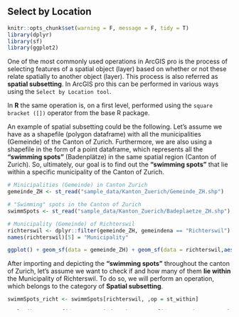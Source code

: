 ## Select by Location

```r
knitr::opts_chunk$set(warning = F, message = F, tidy = T)
library(dplyr)
library(sf)
library(ggplot2)
```
One of the most commonly used operations in ArcGIS pro is the process of selecting features of a spatial object (layer) based on whether or not these relate spatially to another object (layer). This process is also referred as __spatial subsetting__. In ArcGIS pro this can be performed in various ways using the `Select by Location tool`. 

In __R__ the same operation is, on a first level, performed using the `square bracket ([])` operator from the base R package.

An example of spatial subsetting could be the following. Let's assume we have as a shapefile (polygon dataframe) with all the municipalities (Gemeinde) of the Canton of Zurich. Furthermore, we are also using a shapefile in the form of a point dataframe, which represents all the __"swimming spots"__ (Badenplätze) in the same spatial region (Canton of Zurich). So, ultimately, our goal is to find out the __"swimming spots"__ that lie within a specific municipality of the Canton of Zurich. 


```r
# Minicipalities (Gemeinde) in Canton Zurich
gemeinde_ZH <- st_read("sample_data/Kanton_Zuerich/Gemeinde_ZH.shp")

# "Swimming" spots in the Canton of Zurich
swimmSpots <- st_read("sample_data/Kanton_Zuerich/Badeplaetze_ZH.shp")
```

```r
# Municipality (Gemeinde) of Richterswil 
richterswil <- dplyr::filter(gemeinde_ZH, gemeindena == "Richterswil")
names(richterswil)[5] = "Municipality"

ggplot() + geom_sf(data = gemeinde_ZH) + geom_sf(data = richterswil,aes(fill = Municipality)) + geom_sf(data = swimmSpots,color = "blue") + ggtitle("Swimming spots in the Canton of Zurich") + theme_minimal()
```

After importing and depicting the __"swimming spots"__ throughout the canton of Zurich, let's assume we want to check if and how many of them __lie within__ the Municipality of Richterswil. To do so, we will perform an operation, which belongs to the category of __Spatial subsetting__.

```r
swimmSpots_richt <- swimmSpots[richterswil, ,op = st_within]
```

```r
ggplot() + geom_sf(data = gemeinde_ZH) + geom_sf(data = swimmSpots,color = "blue") + geom_sf(data = richterswil, fill = "white") + geom_sf(data = swimmSpots_richt, color = "red") + ggtitle("Swimming spots in the Canton of Zurich") + theme_minimal() 
```

The operation above is based on the following rule: `x[y, ,operation]`, where:  

<style>

div.note { background-color:#f0f0f0; border-radius: 5px; padding: 20px;}
</style>
<div class = "note">

-  __x__ and __y__ are the spatial objects for which we want to investigate if there is a spatial relationship (x is the target feature, while y is the source one)  
-  the second argument __[, ,]__ within the brackets denotes the column number we want to retrieve from the spatial subsetting. In our example this argument was empty, which means we wanted to retrieve all rows for every __attribute column__.  
-  the third argument __[op = ]__ specifies the spatial operation we want to perform. In the example above, the goal was to find out how many subset features of the target object _swimmSpots_ lie withing the source spatial object _richterswil_. For that reason we chose the function __st_within()__.

</div>

Depending on what we want to examine, we choose the respective function.

